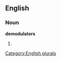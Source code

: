==English==

===Noun===
'''demodulators'''

# {{plural of|[[demodulator]]}}

[[Category:English plurals]]
